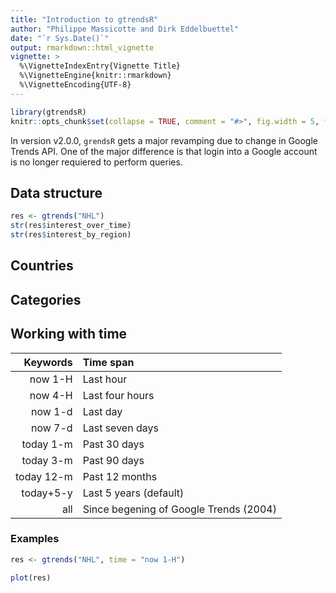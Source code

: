 ```yaml
---
title: "Introduction to gtrendsR"
author: "Philippe Massicotte and Dirk Eddelbuettel"
date: "`r Sys.Date()`"
output: rmarkdown::html_vignette
vignette: >
  %\VignetteIndexEntry{Vignette Title}
  %\VignetteEngine{knitr::rmarkdown}
  %\VignetteEncoding{UTF-8}
---
```


```r
library(gtrendsR)
knitr::opts_chunk$set(collapse = TRUE, comment = "#>", fig.width = 5, fig.height = 3, fig.align = 'center')
```


In version v2.0.0, `grendsR` gets a major revamping due to change in Google Trends API. One of the major difference is that login into a Google account is no longer requiered to perform queries.

## Data structure

```r
res <- gtrends("NHL")
str(res$interest_over_time)
str(res$interest_by_region)
```


## Countries

## Categories

## Working with time

| Keywords          | Time span                             |
|------------------:|:--------------------------------------|
| now 1-H           | Last hour                              |
| now 4-H           | Last four hours                        |
| now 1-d           | Last day                               |
| now 7-d           | Last seven days                        |
| today 1-m         | Past 30 days                           |
| today 3-m         | Past 90 days                           |
| today 12-m        | Past 12 months                         |
| today+5-y         | Last 5 years (default)                 |
| all               | Since begening of Google Trends (2004) |


### Examples

```r
res <- gtrends("NHL", time = "now 1-H")

plot(res)
```




